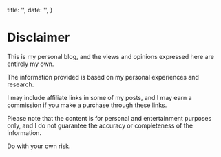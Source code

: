 
  title: '',
  date: '',
}

# Disclaimer

This is my personal blog, and the views and opinions expressed here are entirely my own.

The information provided is based on my personal experiences and research.

I may include affiliate links in some of my posts, and I may earn a commission if you make a purchase through these links.

Please note that the content is for personal and entertainment purposes only, and I do not guarantee the accuracy or completeness of the information.

Do with your own risk.
